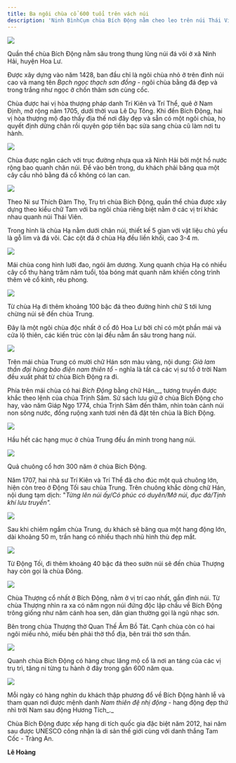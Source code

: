 ```yaml
---
title: Ba ngôi chùa cổ 600 tuổi trên vách núi
description: 'Ninh BìnhCụm chùa Bích Động nằm cheo leo trên núi Thái Viên ở cố đô Hoa Lư từ thời Hậu Lê, mỗi ngày thu hút rất đông du khách đến tham quan, vãn cảnh.'
---
```


  ![](https://vcdn1-dulich.vnecdn.net/2024/06/05/Chua-Bich-Dong-JPG-1717582527.jpg?w=1200&h=0&q=100&dpr=1&fit=crop&s=3K5FZguo-JLFBipuDxIhpw)

Quần thể chùa Bích Động nằm sâu trong thung lũng núi đá vôi ở xã Ninh Hải, huyện Hoa Lư.

Được xây dựng vào năm 1428, ban đầu chỉ là ngôi chùa nhỏ ở trên đỉnh núi cao và mang tên _Bạch ngọc thạch sơn đồng -_ ngôi chùa bằng đá đẹp và trong trắng như ngọc ở chốn thâm sơn cùng cốc.

Chùa được hai vị hòa thượng pháp danh Trí Kiên và Trí Thể, quê ở Nam Định, mở rộng năm 1705, dưới thời vua Lê Dụ Tông. Khi đến Bích Động, hai vị hòa thượng mộ đạo thấy địa thế nơi đây đẹp và sẵn có một ngôi chùa, họ quyết định dừng chân rồi quyên góp tiền bạc sửa sang chùa cũ làm nơi tu hành.

  ![](https://vcdn1-dulich.vnecdn.net/2024/06/07/chua-bich-dong-4-1717582529-1717752078-1717754095.jpg?w=1200&h=0&q=100&dpr=1&fit=crop&s=zX16CR-WRsCo87cfgHYLmg)

Chùa được ngăn cách với trục đường nhựa qua xã Ninh Hải bởi một hồ nước rộng bao quanh chân núi. Để vào bên trong, du khách phải băng qua một cây cầu nhỏ bằng đá cổ không có lan can.

  ![](https://vcdn1-dulich.vnecdn.net/2024/06/05/Chua-Bich-Dong-7-1717582533.jpg?w=1200&h=0&q=100&dpr=1&fit=crop&s=sv4j6eFqAqxUDaHiF6cEtg)

Theo Ni sư Thích Đàm Thọ, Trụ trì chùa Bích Động, quần thể chùa được xây dựng theo kiểu chữ Tam với ba ngôi chùa riêng biệt nằm ở các vị trí khác nhau quanh núi Thái Viên.

Trong hình là chùa Hạ nằm dưới chân núi, thiết kế 5 gian với vật liệu chủ yếu là gỗ lim và đá vôi. Các cột đá ở chùa Hạ đều liền khối, cao 3-4 m.

  ![](https://vcdn1-dulich.vnecdn.net/2024/06/05/Chua-Bich-Dong-8-1717582535.jpg?w=1200&h=0&q=100&dpr=1&fit=crop&s=ua4bN_t08SUGVZ6OhqO2ig)

Mái chùa cong hình lưỡi đao, ngói âm dương. Xung quanh chùa Hạ có nhiều cây cổ thụ hàng trăm năm tuổi, tỏa bóng mát quanh năm khiến công trình thêm vẻ cổ kính, rêu phong.

  ![](https://vcdn1-dulich.vnecdn.net/2024/06/05/Chua-Bich-Dong-2-1717582537.jpg?w=1200&h=0&q=100&dpr=1&fit=crop&s=8Az7JogoFtfHWcyEhCHEtQ)

Từ chùa Hạ đi thêm khoảng 100 bậc đá theo đường hình chữ S tới lưng chừng núi sẽ đến chùa Trung.

Đây là một ngôi chùa độc nhất ở cố đô Hoa Lư bởi chỉ có một phần mái và cửa lộ thiên, các kiến trúc còn lại đều nằm ẩn sâu trong hang núi.

  ![](https://vcdn1-dulich.vnecdn.net/2024/06/05/Chua-Bich-Dong-10-1717582540.jpg?w=1200&h=0&q=100&dpr=1&fit=crop&s=gCkDTYluQvyYsjd9p5tiCA)

Trên mái chùa Trung có mười chữ Hán sơn màu vàng, nội dung: _Già lam thần đại hùng bảo điện nam thiên tổ_ - nghĩa là tất cả các vị sư tổ ở trời Nam đều xuất phát từ chùa Bích Động ra đi.

Phía trên mái chùa có hai _Bích Động_ bằng chữ Hán_,_ tương truyền được khắc theo lệnh của chúa Trịnh Sâm. Sử sách lưu giữ ở chùa Bích Động cho hay, vào năm Giáp Ngọ 1774, chúa Trịnh Sâm đến thăm, nhìn toàn cảnh núi non sông nước, đồng ruộng xanh tươi nên đã đặt tên chùa là Bích Động.

  ![](https://vcdn1-dulich.vnecdn.net/2024/06/05/Chua-Bich-Dong-19-1717582542.jpg?w=1200&h=0&q=100&dpr=1&fit=crop&s=8pNjN66PD6qXKHDJaxeoSA)

Hầu hết các hạng mục ở chùa Trung đều ẩn mình trong hang núi.

  ![](https://vcdn1-dulich.vnecdn.net/2024/06/05/Chua-Bich-Dong-18-1717582550.jpg?w=1200&h=0&q=100&dpr=1&fit=crop&s=CQMEHMMWE5vfaApSihCrSg)

Quả chuông cổ hơn 300 năm ở chùa Bích Động.

Năm 1707, hai nhà sư Trí Kiên và Trí Thể đã cho đúc một quả chuông lớn, hiện còn treo ở Động Tối sau chùa Trung. Trên chuông khắc dòng chữ Hán, nội dung tạm dịch: "_Từng lên núi ấy/Có phúc có duyên/Mở núi, đục đá/Tịnh khí lưu truyền"._

  ![](https://vcdn1-dulich.vnecdn.net/2024/06/05/Chua-Bich-Dong-13-1717582552.jpg?w=1200&h=0&q=100&dpr=1&fit=crop&s=7Mahc9VLVH6MoakV3qupAA)

Sau khi chiêm ngắm chùa Trung, du khách sẽ băng qua một hang động lớn, dài khoảng 50 m, trần hang có nhiều thạch nhũ hình thù đẹp mắt.

  ![](https://vcdn1-dulich.vnecdn.net/2024/06/05/Chua-Bich-Dong-14-1717582546.jpg?w=1200&h=0&q=100&dpr=1&fit=crop&s=L1Iv1k4ftRLBmmvzzQTa9w)

Từ Động Tối, đi thêm khoảng 40 bậc đá theo sườn núi sẽ đến chùa Thượng hay còn gọi là chùa Đông.

  ![](https://vcdn1-dulich.vnecdn.net/2024/06/05/Chua-Bich-Dong-23jpg-1717582554.jpg?w=1200&h=0&q=100&dpr=1&fit=crop&s=7GDNYon2_x5OePf_g_qqVQ)

Chùa Thượng cổ nhất ở Bích Động, nằm ở vị trí cao nhất, gần đỉnh núi. Từ chùa Thượng nhìn ra xa có năm ngọn núi đứng độc lập chầu về Bích Động trông giống như năm cánh hoa sen, dân gian thường gọi là ngũ nhạc sơn.

Bên trong chùa Thượng thờ Quan Thế Âm Bồ Tát. Cạnh chùa còn có hai ngôi miếu nhỏ, miếu bên phải thờ thổ địa, bên trái thờ sơn thần.

  ![](https://vcdn1-dulich.vnecdn.net/2024/06/05/Chua-Bich-Dong-20-1717582565.jpg?w=1200&h=0&q=100&dpr=1&fit=crop&s=m9PLvB86cTaYj6Dyv1RLZA)

Quanh chùa Bích Động có hàng chục lăng mộ cổ là nơi an táng của các vị trụ trì, tăng ni từng tu hành ở đây trong gần 600 năm qua.

  ![](https://vcdn1-dulich.vnecdn.net/2024/06/05/Chua-Bich-Dong-5-1717582576.jpg?w=1200&h=0&q=100&dpr=1&fit=crop&s=LaMIoPpPR1JDCTLoF8gxAg)

Mỗi ngày có hàng nghìn du khách thập phương đổ về Bích Động hành lễ và tham quan nơi được mệnh danh _Nam thiên đệ nhị động -_ hang động đẹp thứ nhì trời Nam sau động Hương Tích_._

Chùa Bích Động được xếp hạng di tích quốc gia đặc biệt năm 2012, hai năm sau được UNESCO công nhận là di sản thế giới cùng với danh thắng Tam Cốc - Tràng An.

**Lê Hoàng**